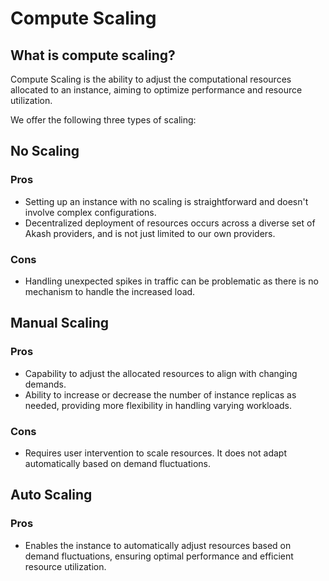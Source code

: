 
# Compute Scaling

## What is compute scaling?

Compute Scaling is the ability to adjust the computational resources allocated to an instance,
aiming to optimize performance and resource utilization.

We offer the following three types of scaling:

<Scaling />

## No Scaling

### Pros

- Setting up an instance with no scaling is straightforward and doesn't involve complex configurations.
- Decentralized deployment of resources occurs across a diverse set of Akash providers, and is not just limited to our own providers.

### Cons

- Handling unexpected spikes in traffic can be problematic as there is no mechanism to handle the increased load.

## Manual Scaling

### Pros

- Capability to adjust the allocated resources to align with changing demands.
- Ability to increase or decrease the number of instance replicas as needed, providing more flexibility in handling varying workloads.

### Cons

- Requires user intervention to scale resources. It does not adapt automatically based on demand fluctuations.

## Auto Scaling

### Pros

- Enables the instance to automatically adjust resources based on demand fluctuations, ensuring optimal performance and efficient resource utilization.

<Navigation name="Compute Scaling" />
